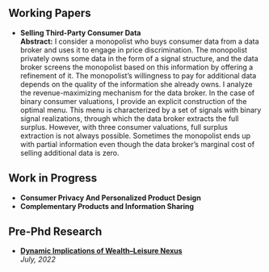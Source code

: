 ## Working Papers

- **Selling Third-Party Consumer Data**  
  **Abstract:** I consider a monopolist who buys consumer data from a data broker and uses it to engage in price discrimination. The monopolist privately owns some data in the form of a signal structure, and the data broker screens the monopolist based on this information by offering a refinement of it. The monopolist’s willingness to pay for additional data depends on the quality of the information she already owns. I analyze the revenue-maximizing mechanism for the data broker. In the case of binary consumer valuations, I provide an explicit construction of the optimal menu. This menu is characterized by a set of signals with binary signal realizations, through which the data broker extracts the full surplus. However, with three consumer valuations, full surplus extraction is not always possible. Sometimes the monopolist ends up with partial information even though the data broker's marginal cost of selling additional data is zero. 


## Work in Progress

- **Consumer Privacy And Personalized Product Design**  
- **Complementary Products and Information Sharing**

## Pre-Phd Research

- **[Dynamic Implications of Wealth–Leisure Nexus](https://repository.bilkent.edu.tr/server/api/core/bitstreams/c95a4bbd-732d-47ec-b586-e6fe307af9b0/content){target="_blank"}**  
  *July, 2022*

